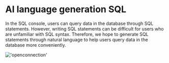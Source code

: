 # AI language generation SQL

In the SQL console, users can query data in the database through SQL statements.
However, writing SQL statements can be difficult for users who are unfamiliar with SQL syntax.
Therefore, we hope to generate SQL statements through natural language to help users query data in the database more conveniently.

!['openconnection'](/image/AI-image/text2sql.gif)
